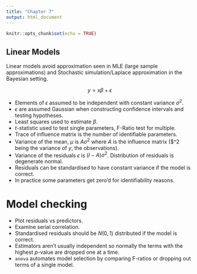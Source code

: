 ```yaml
---
title: "Chapter 7"
output: html_document
---
```


```r
knitr::opts_chunk$set(echo = TRUE)
```

## Linear Models

Linear models avoid approximation seen in MLE (large sample approximations) and Stochastic simulation/Laplace approximation in the Bayesian setting.

$$y = x\beta + \epsilon$$

- Elements of $\epsilon$ assumed to be independent with constant variance $\sigma^2$.
- $\epsilon$ are assumed Gaussian when constructing confidence intervals and testing hypotheses.
- Least squares used to estimate $\beta$.
- $t$-statistic used to test single parameters, F-Ratio test for multiple.
- Trace of influence matrix is the number of identifiable parameters.
- Variance of the mean, $\mu$ is $A\sigma^2$ where $A$ is the influence matrix ($\sigma^2 being the variance of $y$, the observations).
- Variance of the residuals $\epsilon$ is $(I - A)\sigma^2$. Distribution of residuals is degenerate normal.
- Residuals can be standardised to have constant variance if the model is correct.
- In practice some parameters get zero'd for identifiability reasons.

# Model checking

- Plot residuals vs predictors.
- Examine serial correlation.
- Standardised residuals should be $N(0,1)$ distributed if the model is correct.
- Estimators aren't usually independent so normally the terms with the highest $p$-value are dropped one at a time.
- `anova` automates model selection by comparing F-ratios or dropping out terms of a single model.